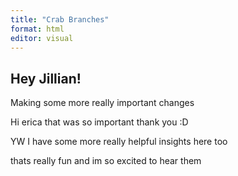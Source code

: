 ```yaml
---
title: "Crab Branches"
format: html
editor: visual
---
```


## Hey Jillian!

Making some more really important changes

Hi erica that was so important thank you :D

YW I have some more really helpful insights here too

thats really fun and im so excited to hear them
